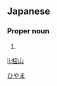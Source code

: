 ==Japanese==
{{ja-kanjitab|桧|山}}

===Proper noun===
{{ja-pos|proper|ひやま}}

# {{given name|male|lang=ja}}

[[Category:Japanese male given names|ひやま]]

[[li:桧山]]
